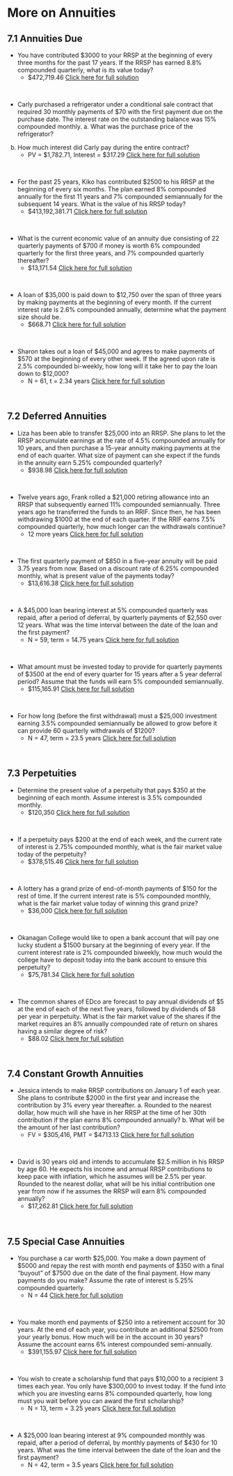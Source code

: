 
#  More on Annuities

##  7.1  Annuities Due {-}

*  You have contributed $3000 to your RRSP at the beginning of every three
months for the past 17 years. If the RRSP has earned 8.8% compounded quarterly, what is its value today?
    *  \$472,719.46   [Click here for full solution]()
<p>&nbsp;</p>

*  Carly purchased a refrigerator under a conditional sale contract that required 30 monthly payments of $70 with the first payment due on the purchase date. The interest rate on the outstanding balance was 15% compounded monthly. a. What was the purchase price of the refrigerator?
b. How much interest did Carly pay during the entire contract?
    *   PV = \$1,782.71, Interest = \$317.29  [Click here for full solution]()
<p>&nbsp;</p>


*  For the past 25 years, Kiko has contributed $2500 to his RRSP at the beginning of every six months. The plan earned 8% compounded annually for the first 11 years and 7% compounded semiannually for the subsequent 14 years. What is the value of his RRSP today?
    *   $413,192,381.71   [Click here for full solution]()
<p>&nbsp;</p>



*  What is the current economic value of an annuity due consisting of 22 quarterly payments of \$700 if money is worth 6% compounded quarterly for the first three years, and 7% compounded quarterly thereafter?
    *   \$13,171.54  [Click here for full solution]()
<p>&nbsp;</p>


*  A loan of \$35,000 is paid down to \$12,750 over the span of three years by making payments at the beginning of every month.  If the current interest rate is 2.6% compounded annually, determine what the payment size should be.
    *   \$668.71  [Click here for full solution]()
<p>&nbsp;</p>


*  Sharon takes out a loan of \$45,000 and agrees to make payments of \$570 at the beginning of every other week.  If the agreed upon rate is 2.5% compounded bi-weekly, how long will it take her to pay the loan down to \$12,000?
    *   N = 61, t = 2.34 years  [Click here for full solution]()
<p>&nbsp;</p>


##  7.2 Deferred Annuities {-}

*  Liza has been able to transfer \$25,000 into an RRSP. She plans to
let the RRSP accumulate earnings at the rate of 4.5% compounded annually for 10 years, and then purchase a 15-year annuity making payments at the end of each quarter. What size of payment can she expect if the funds in the annuity earn 5.25% compounded quarterly?
    *   $938.98  [Click here for full solution]()
<p>&nbsp;</p>


*  Twelve years ago, Frank rolled a \$21,000 retiring allowance into an RRSP that subsequently earned 11% compounded semiannually. Three years ago he transferred the funds to an RRIF. Since then, he has been withdrawing \$1000 at the end of each quarter. If the RRIF earns 7.5% compounded quarterly, how much longer can the withdrawals continue?
    *   12 more years  [Click here for full solution]()
<p>&nbsp;</p>


*  The first quarterly payment of $850 in a five-year annuity will be paid 3.75 years from now. Based on a discount rate of 6.25% compounded monthly, what is present value of the payments today?
    *  \$13,616.38   [Click here for full solution]()
<p>&nbsp;</p>


*  A \$45,000 loan bearing interest at 5% compounded quarterly was repaid, after a period of deferral, by quarterly payments of \$2,550 over 12 years. What was the time interval between the date of the loan and the first payment?
    *   N = 59, term = 14.75 years  [Click here for full solution]()
<p>&nbsp;</p>


*  What amount must be invested today to provide for quarterly payments of $3500 at the end of every quarter for 15 years after a 5 year deferral period? Assume that the funds will earn 5% compounded semiannually.
    *  $115,165.91   [Click here for full solution]()
<p>&nbsp;</p>


*  For how long (before the first withdrawal) must a \$25,000 investment earning 3.5% compounded semiannually be allowed to grow before it can provide 60 quarterly withdrawals of \$1200?
    *  N = 47, term = 23.5 years   [Click here for full solution]()
<p>&nbsp;</p>


##  7.3  Perpetuities {-}

*  Determine the present value of a perpetuity that pays $350 at the beginning of each month.  Assume interest is 3.5% compounded monthly.
    *   $120,350  [Click here for full solution]()
<p>&nbsp;</p>


*  If a perpetuity pays $200 at the end of each week, and the current rate of interest is 2.75% compounded monthly, what is the fair market value today of the perpetuity?
    *   $378,515.46  [Click here for full solution]()
<p>&nbsp;</p>


*  A lottery has a grand prize of end-of-month payments of $150 for the rest of time.  If the current interest rate is 5% compounded monthly, what is the fair market value today of winning this grand prize?
    *   $36,000  [Click here for full solution]()
<p>&nbsp;</p>


*  Okanagan College would like to open a bank account that will pay one lucky student a $1500 bursary at the beginning of every year.  If the current interest rate is 2% compounded biweekly, how much would the college have to deposit today into the bank account to ensure this perpetuity?
    *   $75,781.34  [Click here for full solution]()
<p>&nbsp;</p>


*  The common shares of EDco are forecast to pay annual dividends of \$5 at the end of each of the next five years, followed by dividends of \$8 per year in perpetuity. What is the fair market value of the shares if the market requires an 8% annually compounded rate of return on shares having a similar degree of risk?
    *  \$88.02   [Click here for full solution]()
<p>&nbsp;</p>



##  7.4  Constant Growth Annuities {-}

*  Jessica intends to make RRSP contributions on January 1 of each year. She plans to contribute $2000 in the first year and increase the contribution by 3% every year thereafter.  a. Rounded to the nearest dollar, how much will she have in her RRSP at the time of her 30th contribution if the
plan earns 8% compounded annually?  b. What will be the amount of her last contribution?
    *  FV = $305,416, PMT = $4713.13  [Click here for full solution]()
<p>&nbsp;</p>


*  David is 30 years old and intends to accumulate $2.5 million in his RRSP by age 60. He expects his income and annual RRSP contributions to keep pace with inflation, which he assumes will be 2.5% per year. Rounded to the nearest dollar, what will be his initial contribution one year from now if he assumes the RRSP will earn 8% compounded annually?
    *   \$17,262.81  [Click here for full solution]()
<p>&nbsp;</p>




##  7.5  Special Case Annuities {-}

*  You purchase a car worth $25,000.  You make a down payment of \$5000 and repay the rest with month end payments of \$350 with a final "buyout" of \$7500 due on the date of the final payment.  How many payments do you make?  Assume the rate of interest is 5.25% compounded quarterly.
    *  N = 44   [Click here for full solution]()
<p>&nbsp;</p>


*  You make month end payments of \$250 into a retirement account for 30 years.  At the end of each year, you contribute an additional \$2500 from your yearly bonus.  How much will be in the account in 30 years?  Assume the account earns 6% interest compounded semi-annually.
    *  \$391,155.97   [Click here for full solution]()
<p>&nbsp;</p>


*  You wish to create a scholarship fund that pays \$10,000 to a recipient 3 times each year.  You only have \$300,000 to invest today.  If the fund into which you are investing earns 8% compounded quarterly, how long must you wait before you can award the first scholarship?
    *  N = 13, term = 3.25 years   [Click here for full solution]()
<p>&nbsp;</p>


*  A \$25,000 loan bearing interest at 9% compounded monthly was repaid, after a period of deferral, by monthly payments of \$430 for 10 years. What was the time interval between the date of the loan and the first payment?
    *  N = 42, term = 3.5 years   [Click here for full solution]()
<p>&nbsp;</p>

